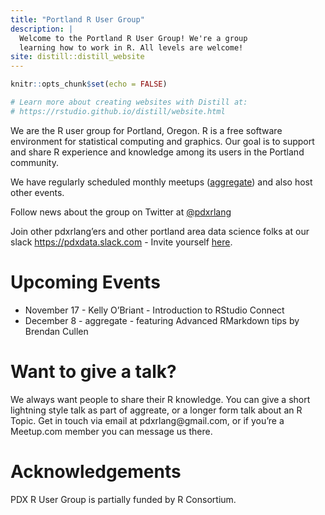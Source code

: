 ```yaml
---
title: "Portland R User Group"
description: |
  Welcome to the Portland R User Group! We're a group
  learning how to work in R. All levels are welcome!
site: distill::distill_website
---
```


```r
knitr::opts_chunk$set(echo = FALSE)

# Learn more about creating websites with Distill at:
# https://rstudio.github.io/distill/website.html

```

We are the R user group for Portland, Oregon. R is a free software environment for statistical computing and graphics. Our goal is to support and share R experience and knowledge among its users in the Portland community.

We have regularly scheduled monthly meetups ([aggregate](aggregate.html)) and also host other events.

Follow news about the group on Twitter at [@pdxrlang](https://twitter.com/pdxrlang)

Join other pdxrlang’ers and other portland area data science folks at our slack [https://pdxdata.slack.com](https://pdxdata.slack.com) - Invite yourself [here](https://join.slack.com/t/pdxdata/shared_invite/zt-4yxw4ic6-3OWOKkidrTeGkNgra5vdCw).

# Upcoming Events

- November 17 - Kelly O'Briant - Introduction to RStudio Connect 
- December 8 - aggregate - featuring Advanced RMarkdown tips by Brendan Cullen

# Want to give a talk?

We always want people to share their R knowledge. You can give a short lightning style talk as part of aggreate, or a longer form talk about an R Topic. Get in touch via email at pdxrlang@gmail.com, or if you’re a Meetup.com member you can message us there.

# Acknowledgements

PDX R User Group is partially funded by R Consortium.